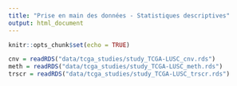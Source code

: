 ```yaml
---
title: "Prise en main des données - Statistiques descriptives"
output: html_document
---
```


```r
knitr::opts_chunk$set(echo = TRUE)
```


```r
cnv = readRDS("data/tcga_studies/study_TCGA-LUSC_cnv.rds")
meth = readRDS("data/tcga_studies/study_TCGA-LUSC_meth.rds")
trscr = readRDS("data/tcga_studies/study_TCGA-LUSC_trscr.rds")
```

